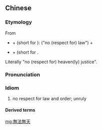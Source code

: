 {{also|无法无天}}
==Chinese==
{{zh-forms|s=无法无天}}

===Etymology===
From
* {{zh-l|無|not have}} + {{zh-l|法}} (short for {{zh-l|法紀|law}}): ("no (respect for) law") +
* {{zh-l|無|not have}} + {{zh-l|天}} (short for {{zh-l|天理|heavenly justice}}.

Literally "no (respect for) heaven(ly) justice".

===Pronunciation===
{{zh-pron
|m=wúfǎwútiān
|c=mou4 faat3 mou4 tin1
|cat=id
}}

===Idiom===
{{zh-idiom}}

# no respect for law and order; unruly

====Derived terms====
{{zh-der|和尚打傘，無法無天}}

[[mg:無法無天]]